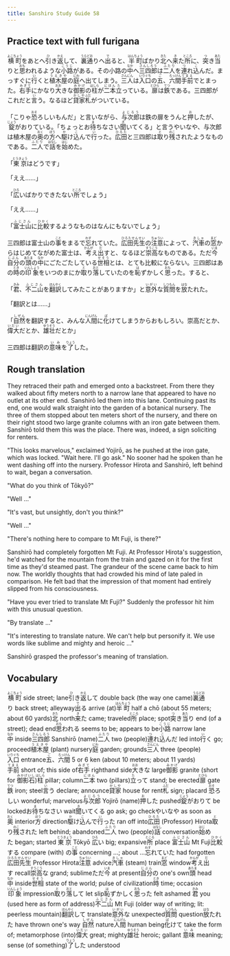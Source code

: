 ```yaml
---
title: Sanshiro Study Guide 58
---
```


## Practice text with full furigana

<p>
<ruby><rb>横町</rb><rt>よこちょう</rt></ruby>をあとへ<ruby><rb>引</rb><rt>ひ</rt></ruby>き<ruby><rb>返</rb><rt>かえ</rt></ruby>して、<ruby><rb>裏通</rb><rt>うらどお</rt></ruby>りへ<ruby><rb>出</rb><rt>で</rt></ruby>ると、<ruby><rb>半町</rb><rt>はんちょう</rt></ruby>ばかり<ruby><rb>北</rb><rt>きた</rt></ruby>へ<ruby><rb>来</rb><rt>き</rt></ruby>た<ruby><rb>所</rb><rt>ところ</rt></ruby>に、<ruby><rb>突</rb><rt>つ</rt></ruby>き<ruby><rb>当</rb><rt>あた</rt></ruby>りと<ruby><rb>思</rb><rt>おも</rt></ruby>われるような<ruby><rb>小路</rb><rt>こうじ</rt></ruby>がある。その小路の<ruby><rb>中</rb><rt>なか</rt></ruby>へ<ruby><rb>三四郎</rb><rt>さんしろう</rt></ruby>は<ruby><rb>二人</rb><rt>ふたり</rt></ruby>を<ruby><rb>連</rb><rt>つ</rt></ruby>れ<ruby><rb>込</rb><rt>こ</rt></ruby>んだ。まっすぐに<ruby><rb>行</rb><rt>い</rt></ruby>くと<ruby><rb>植木屋</rb><rt>うえきや</rt></ruby>の<ruby><rb>庭</rb><rt>にわ</rt></ruby>へ出てしまう。<ruby><rb>三人</rb><rt>さんにん</rt></ruby>は<ruby><rb>入口</rb><rt>いりぐち</rt></ruby>の<ruby><rb>五</rb><rt>ご</rt></ruby>、<ruby><rb>六間</rb><rt>ろっけん</rt></ruby><ruby><rb>手前</rb><rt>てまえ</rt></ruby>でとまった。<ruby><rb>右手</rb><rt>みぎて</rt></ruby>にかなり<ruby><rb>大</rb><rt>おお</rt></ruby>きな<ruby><rb>御影</rb><rt>みかげ</rt></ruby>の<ruby><rb>柱</rb><rt>はしら</rt></ruby>が<ruby><rb>二本</rb><rt>にほん</rt></ruby><ruby><rb>立</rb><rt>た</rt></ruby>っている。<ruby><rb>扉</rb><rt>とびら</rt></ruby>は<ruby><rb>鉄</rb><rt>てつ</rt></ruby>である。三四郎がこれだと<ruby><rb>言</rb><rt>い</rt></ruby>う。なるほど<ruby><rb>貸家</rb><rt>かしや</rt></ruby><ruby><rb>札</rb><rt>ふだ</rt></ruby>がついている。
</p>

<p>
「こりゃ<ruby><rb>恐</rb><rt>おそ</rt></ruby>ろしいもんだ」と言いながら、<ruby><rb>与次郎</rb><rt>よじろう</rt></ruby>は鉄の扉をうんと<ruby><rb>押</rb><rt>お</rt></ruby>したが、<ruby><rb>錠</rb><rt>じょう</rt></ruby>がおりている。「ちょっとお<ruby><rb>待</rb><rt>ま</rt></ruby>ちなさい<ruby><rb>聞</rb><rt>き</rt></ruby>いてくる」と言うやいなや、与次郎は植木屋の<ruby><rb>奥</rb><rt>おく</rt></ruby>の<ruby><rb>方</rb><rt>ほう</rt></ruby>へ<ruby><rb>駆</rb><rt>か</rt></ruby>け<ruby><rb>込</rb><rt>こ</rt></ruby>んで<ruby><rb>行</rb><rt>い</rt></ruby>った。<ruby><rb>広田</rb><rt>ひろた</rt></ruby>と三四郎は<ruby><rb>取</rb><rt>と</rt></ruby>り<ruby><rb>残</rb><rt>のこ</rt></ruby>されたようなものである。<ruby><rb>二人</rb><rt>ふたり</rt></ruby>で<ruby><rb>話</rb><rt>はなし</rt></ruby>を<ruby><rb>始</rb><rt>はじ</rt></ruby>めた。
</p>

<p>
「<ruby><rb>東京</rb><rt>とうきょう</rt></ruby>はどうです」
</p>

「ええ……」

<p>
「<ruby><rb>広</rb><rt>ひろ</rt></ruby>いばかりできたない<ruby><rb>所</rb><rt>ところ</rt></ruby>でしょう」
</p>

「ええ……」

<p>
「<ruby><rb>富士山</rb><rt>ふじさん</rt></ruby>に<ruby><rb>比較</rb><rt>ひかく</rt></ruby>するようなものはなんにもないでしょう」
</p>

<p>
三四郎は富士山の<ruby><rb>事</rb><rt>こと</rt></ruby>をまるで<ruby><rb>忘</rb><rt>わす</rt></ruby>れていた。<ruby><rb>広田先生</rb><rt>ひろたせんせい</rt></ruby>の<ruby><rb>注意</rb><rt>ちゅうい</rt></ruby>によって、<ruby><rb>汽車</rb><rt>きしゃ</rt></ruby>の<ruby><rb>窓</rb><rt>まど</rt></ruby>からはじめてながめた富士は、<ruby><rb>考</rb><rt>かんが</rt></ruby>え<ruby><rb>出</rb><rt>だ</rt></ruby>すと、なるほど<ruby><rb>崇高</rb><rt>すうこう</rt></ruby>なものである。ただ<ruby><rb>今</rb><rt>いま</rt></ruby><ruby><rb>自分</rb><rt>じぶん</rt></ruby>の<ruby><rb>頭</rb><rt>あたま</rt></ruby>の<ruby><rb>中</rb><rt>なか</rt></ruby>にごたごたしている<ruby><rb>世相</rb><rt>せそう</rt></ruby>とは、とても比較にならない。三四郎はあの<ruby><rb>時</rb><rt>とき</rt></ruby>の<ruby><rb>印象</rb><rt>いんしょう</rt></ruby>をいつのまにか<ruby><rb>取</rb><rt>と</rt></ruby>り<ruby><rb>落</rb><rt>おと</rt></ruby>していたのを<ruby><rb>恥</rb><rt>は</rt></ruby>ずかしく<ruby><rb>思</rb><rt>おも</rt></ruby>った。すると、
</p>

<p>
「<ruby><rb>君</rb><rt>きみ</rt></ruby>、<ruby><rb>不二山</rb><rt>ふじさん</rt></ruby>を<ruby><rb>翻訳</rb><rt>ほんやく</rt></ruby>してみたことがありますか」と<ruby><rb>意外</rb><rt>いがい</rt></ruby>な<ruby><rb>質問</rb><rt>しつもん</rt></ruby>を<ruby><rb>放</rb><rt>はな</rt></ruby>たれた。
</p>

「翻訳とは……」

<p>
「<ruby><rb>自然</rb><rt>しぜん</rt></ruby>を翻訳すると、みんな<ruby><rb>人間</rb><rt>にんげん</rt></ruby>に<ruby><rb>化</rb><rt>ば</rt></ruby>けてしまうからおもしろい。崇高だとか、<ruby><rb>偉大</rb><rt>いだい</rt></ruby>だとか、<ruby><rb>雄壮</rb><rt>ゆうそう</rt></ruby>だとか」
</p>

<p>
三四郎は翻訳の<ruby><rb>意味</rb><rt>いみ</rt></ruby>を<ruby><rb>了</rb><rt>りょう</rt></ruby>した。
</p>


## Rough translation

They retraced their path and emerged onto a backstreet. From there they walked about fifty meters north to a narrow lane that appeared to have no outlet at its other end. Sanshirō led them into this lane. Continuing past its end, one would walk straight into the garden of a botanical nursery. The three of them stopped about ten meters short of the nursery, and there on their right stood two large granite columns with an iron gate between them. Sanshirō told them this was the place. There was, indeed, a sign soliciting for renters.

"This looks marvelous," exclaimed Yojirō, as he pushed at the iron gate, which was locked. "Wait here. I'll go ask." No sooner had he spoken than he went dashing off into the nursery. Professor Hirota and Sanshirō, left behind to wait, began a conversation.

"What do you think of Tōkyō?"

"Well ..."

"It's vast, but unsightly, don't you think?"

"Well ..."

"There's nothing here to compare to Mt Fuji, is there?"

Sanshirō had completely forgotten Mt Fuji. At Professor Hirota's suggestion, he'd watched for the mountain from the train and gazed on it for the first time as they'd steamed past. The grandeur of the scene came back to him now. The worldly thoughts that had crowded his mind of late paled in comparison. He felt bad that the impression of that moment had entirely slipped from his consciousness.

"Have you ever tried to translate Mt Fuji?" Suddenly the professor hit him with this unusual question.

"By translate ..."

"It's interesting to translate nature. We can't help but personify it. We use words like sublime and mighty and heroic ..."

Sanshirō grasped the professor's meaning of translation.            


## Vocabulary

<p>
<span class="vocabstudy"><ruby><rb>横町</rb><rt>よこちょう</rt></ruby>&nbsp;side street; lane</span><span class="vocabstudy"><ruby><rb>引</rb><rt>ひ</rt></ruby>き<ruby><rb>返</rb><rt>かえ</rt></ruby>して&nbsp;double back (the way one came)</span><span class="vocabstudy"><ruby><rb>裏通</rb><rt>うらどお</rt></ruby>り&nbsp;back street; alleyway</span><span class="vocabstudy"><ruby><rb>出</rb><rt>で</rt></ruby>る&nbsp;arrive (at)</span><span class="vocabstudy"><ruby><rb>半町</rb><rt>はんちょう</rt></ruby>&nbsp;half a chō (about 55 meters; about 60 yards)</span><span class="vocabstudy"><ruby><rb>北</rb><rt>きた</rt></ruby>&nbsp;north</span><span class="vocabstudy"><ruby><rb>来</rb><rt>き</rt></ruby>た&nbsp;came; traveled</span><span class="vocabstudy"><ruby><rb>所</rb><rt>ところ</rt></ruby>&nbsp;place; spot</span><span class="vocabstudy"><ruby><rb>突</rb><rt>つ</rt></ruby>き<ruby><rb>当</rb><rt>あた</rt></ruby>り&nbsp;end (of a street); dead end</span><span class="vocabstudy"><ruby><rb>思</rb><rt>おも</rt></ruby>われる&nbsp;seems to be; appears to be</span><span class="vocabstudy"><ruby><rb>小路</rb><rt>こうじ</rt></ruby>&nbsp;narrow lane</span><span class="vocabstudy"><ruby><rb>中</rb><rt>なか</rt></ruby>&nbsp;inside</span><span class="vocabstudy"><ruby><rb>三四郎</rb><rt>さんしろう</rt></ruby>&nbsp;Sanshirō (name)</span><span class="vocabstudy"><ruby><rb>二人</rb><rt>ふたり</rt></ruby>&nbsp;two (people)</span><span class="vocabstudy"><ruby><rb>連</rb><rt>つ</rt></ruby>れ<ruby><rb>込</rb><rt>こ</rt></ruby>んだ&nbsp;led into</span><span class="vocabstudy"><ruby><rb>行</rb><rt>い</rt></ruby>く&nbsp;go; proceed</span><span class="vocabstudy"><ruby><rb>植木屋</rb><rt>うえきや</rt></ruby>&nbsp;(plant) nursery</span><span class="vocabstudy"><ruby><rb>庭</rb><rt>にわ</rt></ruby>&nbsp;garden; grounds</span><span class="vocabstudy"><ruby><rb>三人</rb><rt>さんにん</rt></ruby>&nbsp;three (people)</span><span class="vocabstudy"><ruby><rb>入口</rb><rt>いりぐち</rt></ruby>&nbsp;entrance</span><span class="vocabstudy"><ruby><rb>五</rb><rt>ご</rt></ruby>、<ruby><rb>六間</rb><rt>ろっけん</rt></ruby>&nbsp;5 or 6 ken (about 10 meters; about 11 yards)</span><span class="vocabstudy"><ruby><rb>手前</rb><rt>てまえ</rt></ruby>&nbsp;short of; this side of</span><span class="vocabstudy"><ruby><rb>右手</rb><rt>みぎて</rt></ruby>&nbsp;righthand side</span><span class="vocabstudy"><ruby><rb>大</rb><rt>おお</rt></ruby>きな&nbsp;large</span><span class="vocabstudy"><ruby><rb>御影</rb><rt>みかげ</rt></ruby>&nbsp;granite (short for <ruby><rb>御影石</rb><rt>みかげいし</rt></ruby>)</span><span class="vocabstudy"><ruby><rb>柱</rb><rt>はしら</rt></ruby>&nbsp;pillar; column</span><span class="vocabstudy"><ruby><rb>二本</rb><rt>にほん</rt></ruby>&nbsp;two (pillars)</span><span class="vocabstudy"><ruby><rb>立</rb><rt>た</rt></ruby>って&nbsp;stand; be erected</span><span class="vocabstudy"><ruby><rb>扉</rb><rt>とびら</rt></ruby>&nbsp;gate</span><span class="vocabstudy"><ruby><rb>鉄</rb><rt>てつ</rt></ruby>&nbsp;iron; steel</span><span class="vocabstudy"><ruby><rb>言</rb><rt>い</rt></ruby>う&nbsp;declare; announce</span><span class="vocabstudy"><ruby><rb>貸家</rb><rt>かしや</rt></ruby>&nbsp;house for rent</span><span class="vocabstudy"><ruby><rb>札</rb><rt>ふだ</rt></ruby>&nbsp;sign; placard</span>
<span class="vocabstudy"><ruby><rb>恐</rb><rt>おそ</rt></ruby>ろしい&nbsp;wonderful; marvelous</span><span class="vocabstudy"><ruby><rb>与次郎</rb><rt>よじろう</rt></ruby>&nbsp;Yojirō (name)</span><span class="vocabstudy"><ruby><rb>押</rb><rt>お</rt></ruby>した&nbsp;pushed</span><span class="vocabstudy"><ruby><rb>錠</rb><rt>じょう</rt></ruby>がおりて&nbsp;be locked</span><span class="vocabstudy">お<ruby><rb>待</rb><rt>ま</rt></ruby>ちなさい&nbsp;wait</span><span class="vocabstudy"><ruby><rb>聞</rb><rt>き</rt></ruby>いてくる&nbsp;go ask; go check</span><span class="vocabstudy">やいなや&nbsp;as soon as</span><span class="vocabstudy"><ruby><rb>奥</rb><rt>おく</rt></ruby>&nbsp;interior</span><span class="vocabstudy"><ruby><rb>方</rb><rt>ほう</rt></ruby>&nbsp;direction</span><span class="vocabstudy"><ruby><rb>駆</rb><rt>か</rt></ruby>け<ruby><rb>込</rb><rt>こ</rt></ruby>んで<ruby><rb>行</rb><rt>い</rt></ruby>った&nbsp;ran off into</span><span class="vocabstudy"><ruby><rb>広田</rb><rt>ひろた</rt></ruby>&nbsp;(Professor) Hirota</span><span class="vocabstudy"><ruby><rb>取</rb><rt>と</rt></ruby>り<ruby><rb>残</rb><rt>のこ</rt></ruby>された&nbsp;left behind; abandoned</span><span class="vocabstudy"><ruby><rb>二人</rb><rt>ふたり</rt></ruby>&nbsp;two (people)</span><span class="vocabstudy"><ruby><rb>話</rb><rt>はなし</rt></ruby>&nbsp;conversation</span><span class="vocabstudy"><ruby><rb>始</rb><rt>はじ</rt></ruby>めた&nbsp;began; started</span>
<span class="vocabstudy"><ruby><rb>東京</rb><rt>とうきょう</rt></ruby>&nbsp;Tōkyō</span>
<span class="vocabstudy"><ruby><rb>広</rb><rt>ひろ</rt></ruby>い&nbsp;big; expansive</span><span class="vocabstudy"><ruby><rb>所</rb><rt>ところ</rt></ruby>&nbsp;place</span>
<span class="vocabstudy"><ruby><rb>富士山</rb><rt>ふじさん</rt></ruby>&nbsp;Mt Fuji</span><span class="vocabstudy"><ruby><rb>比較</rb><rt>ひかく</rt></ruby>する&nbsp;compare (with)</span>
<span class="vocabstudy">の<ruby><rb>事</rb><rt>こと</rt></ruby>&nbsp;concerning ...; about ...</span><span class="vocabstudy"><ruby><rb>忘</rb><rt>わす</rt></ruby>れていた&nbsp;had forgotten</span><span class="vocabstudy"><ruby><rb>広田先生</rb><rt>ひろたせんせい</rt></ruby>&nbsp;Professor Hirota</span><span class="vocabstudy"><ruby><rb>注意</rb><rt>ちゅうい</rt></ruby>&nbsp;advice</span><span class="vocabstudy"><ruby><rb>汽車</rb><rt>きしゃ</rt></ruby>&nbsp;(steam) train</span><span class="vocabstudy"><ruby><rb>窓</rb><rt>まど</rt></ruby>&nbsp;window</span><span class="vocabstudy"><ruby><rb>考</rb><rt>かんが</rt></ruby>え<ruby><rb>出</rb><rt>だ</rt></ruby>す&nbsp;recall</span><span class="vocabstudy"><ruby><rb>崇高</rb><rt>すうこう</rt></ruby>な&nbsp;grand; sublime</span><span class="vocabstudy">ただ<ruby><rb>今</rb><rt>いま</rt></ruby>&nbsp;at present</span><span class="vocabstudy"><ruby><rb>自分</rb><rt>じぶん</rt></ruby>の&nbsp;one's own</span><span class="vocabstudy"><ruby><rb>頭</rb><rt>あたま</rt></ruby>&nbsp;head</span><span class="vocabstudy"><ruby><rb>中</rb><rt>なか</rt></ruby>&nbsp;inside</span><span class="vocabstudy"><ruby><rb>世相</rb><rt>せそう</rt></ruby>&nbsp;state of the world; pulse of civilization</span><span class="vocabstudy"><ruby><rb>時</rb><rt>とき</rt></ruby>&nbsp;time; occasion</span><span class="vocabstudy"><ruby><rb>印象</rb><rt>いんしょう</rt></ruby>&nbsp;impression</span><span class="vocabstudy"><ruby><rb>取</rb><rt>と</rt></ruby>り<ruby><rb>落</rb><rt>おと</rt></ruby>して&nbsp;let slip</span><span class="vocabstudy"><ruby><rb>恥</rb><rt>は</rt></ruby>ずかしく<ruby><rb>思</rb><rt>おも</rt></ruby>った&nbsp;felt ashamed</span>
<span class="vocabstudy"><ruby><rb>君</rb><rt>きみ</rt></ruby>&nbsp;you (used here as form of address)</span><span class="vocabstudy"><ruby><rb>不二山</rb><rt>ふじさん</rt></ruby>&nbsp;Mt Fuji (older way of writing; lit: peerless mountain)</span><span class="vocabstudy"><ruby><rb>翻訳</rb><rt>ほんやく</rt></ruby>して&nbsp;translate</span><span class="vocabstudy"><ruby><rb>意外</rb><rt>いがい</rt></ruby>な&nbsp;unexpected</span><span class="vocabstudy"><ruby><rb>質問</rb><rt>しつもん</rt></ruby>&nbsp;question</span><span class="vocabstudy"><ruby><rb>放</rb><rt>はな</rt></ruby>たれた&nbsp;have thrown one's way</span>
<span class="vocabstudy"><ruby><rb>自然</rb><rt>しぜん</rt></ruby>&nbsp;nature</span><span class="vocabstudy"><ruby><rb>人間</rb><rt>にんげん</rt></ruby>&nbsp;human being</span><span class="vocabstudy"><ruby><rb>化</rb><rt>ば</rt></ruby>けて&nbsp;take the form of; metamorphose (into)</span><span class="vocabstudy"><ruby><rb>偉大</rb><rt>いだい</rt></ruby>&nbsp;great; mighty</span><span class="vocabstudy"><ruby><rb>雄壮</rb><rt>ゆうそう</rt></ruby>&nbsp;heroic; gallant</span>
<span class="vocabstudy"><ruby><rb>意味</rb><rt>いみ</rt></ruby>&nbsp;meaning; sense (of something)</span><span class="vocabstudy"><ruby><rb>了</rb><rt>りょう</rt></ruby>した&nbsp;understood</span>
</p>
